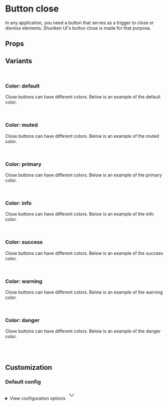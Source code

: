 
<Meta of={ButtonCloseStories} />

# Button close

In any application, you need a button that serves as a trigger to close or dismiss elements. Shuriken UI's button close is made for that purpose.

<Primary />

## Props

<Controls />

## Variants

<br />

### Color: default

Close buttons can have different colors. Below is an example of the default color.

<div className="flex items-end gap-2 border border-muted-200 dark:border-muted-800 bg-white dark:bg-muted-900 p-6 rounded-sm">
  <Story of={ButtonCloseStories.DefaultStraight} />
  <Story of={ButtonCloseStories.DefaultRounded} />
  <Story of={ButtonCloseStories.DefaultSmooth} />
  <Story of={ButtonCloseStories.DefaultCurved} />
  <Story of={ButtonCloseStories.DefaultFull} />
</div>

<br />

### Color: muted

Close buttons can have different colors. Below is an example of the muted color.

<div className="flex items-end gap-2 border border-muted-200 dark:border-muted-800 bg-white dark:bg-muted-900 p-6 rounded-sm">
  <Story of={ButtonCloseStories.MutedStraight} />
  <Story of={ButtonCloseStories.MutedRounded} />
  <Story of={ButtonCloseStories.MutedSmooth} />
  <Story of={ButtonCloseStories.MutedCurved} />
  <Story of={ButtonCloseStories.MutedFull} />
</div>

<br />

### Color: primary

Close buttons can have different colors. Below is an example of the primary color.

<div className="flex items-end gap-2 border border-muted-200 dark:border-muted-800 bg-white dark:bg-muted-900 p-6 rounded-sm">
  <Story of={ButtonCloseStories.PrimaryStraight} />
  <Story of={ButtonCloseStories.PrimaryRounded} />
  <Story of={ButtonCloseStories.PrimarySmooth} />
  <Story of={ButtonCloseStories.PrimaryCurved} />
  <Story of={ButtonCloseStories.PrimaryFull} />
</div>

<br />

### Color: info

Close buttons can have different colors. Below is an example of the info color.

<div className="flex items-end gap-2 border border-muted-200 dark:border-muted-800 bg-white dark:bg-muted-900 p-6 rounded-sm">
  <Story of={ButtonCloseStories.InfoStraight} />
  <Story of={ButtonCloseStories.InfoRounded} />
  <Story of={ButtonCloseStories.InfoSmooth} />
  <Story of={ButtonCloseStories.InfoCurved} />
  <Story of={ButtonCloseStories.InfoFull} />
</div>

<br />

### Color: success

Close buttons can have different colors. Below is an example of the success color.

<div className="flex items-end gap-2 border border-muted-200 dark:border-muted-800 bg-white dark:bg-muted-900 p-6 rounded-sm">
  <Story of={ButtonCloseStories.SuccessStraight} />
  <Story of={ButtonCloseStories.SuccessRounded} />
  <Story of={ButtonCloseStories.SuccessSmooth} />
  <Story of={ButtonCloseStories.SuccessCurved} />
  <Story of={ButtonCloseStories.SuccessFull} />
</div>

<br />

### Color: warning

Close buttons can have different colors. Below is an example of the warning color.

<div className="flex items-end gap-2 border border-muted-200 dark:border-muted-800 bg-white dark:bg-muted-900 p-6 rounded-sm">
  <Story of={ButtonCloseStories.WarningStraight} />
  <Story of={ButtonCloseStories.WarningRounded} />
  <Story of={ButtonCloseStories.WarningSmooth} />
  <Story of={ButtonCloseStories.WarningCurved} />
  <Story of={ButtonCloseStories.WarningFull} />
</div>

<br />

### Color: danger

Close buttons can have different colors. Below is an example of the danger color.

<div className="flex items-end gap-2 border border-muted-200 dark:border-muted-800 bg-white dark:bg-muted-900 p-6 rounded-sm">
  <Story of={ButtonCloseStories.DangerStraight} />
  <Story of={ButtonCloseStories.DangerRounded} />
  <Story of={ButtonCloseStories.DangerSmooth} />
  <Story of={ButtonCloseStories.DangerCurved} />
  <Story of={ButtonCloseStories.DangerFull} />
</div>

<br />
<br />

## Customization

### Default config

<div className="relative">
  <details className="relative bg-slate-50 border border-slate-200 rounded-lg p-4 [&>summary>svg]:open:-rotate-180">
    <summary className="list-none cursor-pointer">
      <span className="font-sans text-slate-500">View configuration options</span>
      <svg
        className="w-5 h-5 text-slate-500 absolute top-5 end-4 transition-transform duration-300"
        xmlns="http://www.w3.org/2000/svg"
        width="32"
        height="32"
        viewBox="0 0 24 24"
      >
        <path
          fill="none"
          stroke="currentColor"
          strokeLinecap="round"
          strokeLinejoin="round"
          strokeWidth="2"
          d="m6 9l6 6l6-6"
        />
      </svg>
    </summary>

    <div className="!mt-4">
      <pre >
        {JSON.stringify(defaultConfig, null, 2)}
      </pre>
    </div>

  </details>
</div>
